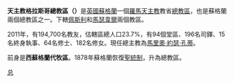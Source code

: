 {{Infobox Roman Catholic diocese
|name = 格拉斯哥
|jurisdiction = 總教區
|latin = Archidioecesis Glasguensis
|image = Wfm st andrews cathedral glasgow.jpg
|caption = 聖安德肋座堂
|location = [[蘇格蘭|蘇格蘭]]
|territory = 
|population = 224,344
|rite = 拉丁禮
|主保 = 
|province = 
|established = 1878年
|cathedral = [[聖安德肋座堂_(格拉斯哥)|聖安德肋座堂]]
|副主教座堂 =
|leadership = 總主教
|website = http://www.rcag.org.uk/
|教宗 = 
|metropolitan = 馬里奧·約瑟·孔蒂
|ordinary =  
|coadjutor bishop =
|emeritus =
}}
'''天主教格拉斯哥總教區（{{lang-la|Archidioecesis  Glasguensis}}）'''是[[英國|英國]][[蘇格蘭|蘇格蘭]]一個[[羅馬天主教|羅馬天主教]]教省[[總教區|總教區]]，也是蘇格蘭兩個總教區之一。下轄[[天主教佩斯利教區|佩斯利]]和[[天主教馬瑟韋爾教區|馬瑟韋爾]]兩個教區。

2011年，有194,700名教友，估轄區總人口23.7%，有94個堂區、196名司鐸、15名終身執事、64名修士、182名修女。現任總主教為[[馬里奧·約瑟·孔蒂|馬里奧·約瑟·孔蒂]]。

前身是'''西蘇格蘭代牧區'''。1878年蘇格蘭恢復[[聖統制|聖統制]]，升為總教區。

{{蘇格蘭天主教教區}}

[[Category:苏格兰天主教教区|总]]